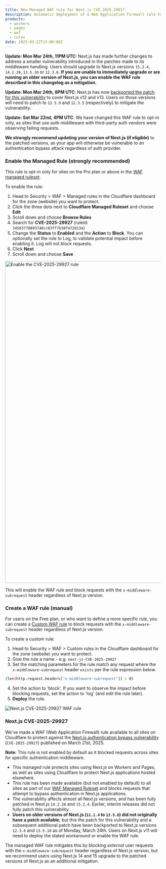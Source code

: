 ```yaml
---
title: New Managed WAF rule for Next.js CVE-2025-29927.
description: Automatic deployment of a Web Application Firewall rule to block requests that attempt to bypass authentication in Next.js applications as part of CVE-2025-29927.
products:
  - workers
  - pages
  - waf
  - rules
date: 2025-03-22T13:00:00Z
---
```



**Update: Mon Mar 24th, 11PM UTC**: Next.js has made further changes to address a smaller vulnerability introduced in the patches made to its middleware handling. Users should upgrade to Next.js versions `15.2.4`, `14.2.26`, `13.5.10` or `12.3.6`. **If you are unable to immediately upgrade or are running an older version of Next.js, you can enable the WAF rule described in this changelog as a mitigation**.

**Update: Mon Mar 24th, 8PM UTC**: Next.js has now [backported the patch for this vulnerability](https://github.com/advisories/GHSA-f82v-jwr5-mffw) to cover Next.js v12 and v13. Users on those versions will need to patch to `13.5.9` and `12.3.5` (respectively) to mitigate the vulnerability.

**Update: Sat Mar 22nd, 4PM UTC**: We have changed this WAF rule to opt-in only, as sites that use auth middleware with third-party auth vendors were observing failing requests.

**We strongly recommend updating your version of Next.js (if eligible)** to the patched versions, as your app will otherwise be vulnerable to an authentication bypass attack regardless of auth provider.

### Enable the Managed Rule (strongly recommended)

This rule is opt-in only for sites on the Pro plan or above in the [WAF managed ruleset](/waf/managed-rules/).

To enable the rule:

1. Head to Security > WAF > Managed rules in the Cloudflare dashboard for the zone (website) you want to protect.
2. Click the three dots next to **Cloudflare Managed Ruleset** and choose **Edit**
3. Scroll down and choose **Browse Rules**
4. Search for **CVE-2025-29927** (ruleId: `34583778093748cc83ff7b38f472013e`)
5. Change the **Status** to **Enabled** and the **Action** to **Block**. You can optionally set the rule to Log, to validate potential impact before enabling it. Log will not block requests.
6. Click **Next**
7. Scroll down and choose **Save**

<Image src={managedRuleNextJsAuth} alt="Enable the CVE-2025-29927 rule" width="1280" height="1039" />

This will enable the WAF rule and block requests with the `x-middleware-subrequest` header regardless of Next.js version.

### Create a WAF rule (manual)

For users on the Free plan, or who want to define a more specific rule, you can create a [Custom WAF rule](/waf/custom-rules/create-dashboard/) to block requests with the `x-middleware-subrequest` header regardless of Next.js version.

To create a custom rule:

1. Head to Security > WAF > Custom rules in the Cloudflare dashboard for the zone (website) you want to protect.
2. Give the rule a name - e.g. `next-js-CVE-2025-29927`
3. Set the matching parameters for the rule match any request where the `x-middleware-subrequest` header `exists` per the rule expression below.

```sh
(len(http.request.headers["x-middleware-subrequest"]) > 0)
```

4. Set the action to 'block'. If you want to observe the impact before blocking requests, set the action to 'log' (and edit the rule later).
5. **Deploy** the rule.

![Next.js CVE-2025-29927 WAF rule](src/assets/images/changelog/workers/waf-rule-cve-2025-29927.png)

### Next.js CVE-2025-29927

We've made a WAF (Web Application Firewall) rule available to all sites on Cloudflare to protect against the [Next.js authentication bypass vulnerability](https://github.com/advisories/GHSA-f82v-jwr5-mffw) (`CVE-2025-29927`) published on March 21st, 2025.

**Note**: This rule is not enabled by default as it blocked requests across sites for specific authentication middleware.

* This managed rule protects sites using Next.js on Workers and Pages, as well as sites using Cloudflare to protect Next.js applications hosted elsewhere.
* This rule has been made available (but not enabled by default) to all sites as part of our [WAF Managed Ruleset](/waf/managed-rules/reference/cloudflare-managed-ruleset/) and blocks requests that attempt to bypass authentication in Next.js applications.
* The vulnerability affects almost all Next.js versions, and has been fully patched in Next.js `14.2.26` and `15.2.4`. Earlier, interim releases did not fully patch this vulnerability.
* **Users on older versions of Next.js (`11.1.4` to `13.5.6`) did not originally have a patch available**, but this the patch for this vulnerability and a subsequent additional patch have been backported to Next.js versions `12.3.6` and `13.5.10` as of Monday, March 24th. Users on Next.js v11 will need to deploy the stated workaround or enable the WAF rule.

The managed WAF rule mitigates this by blocking _external_ user requests with the `x-middleware-subrequest` header regardless of Next.js version, but we recommend users using Next.js 14 and 15 upgrade to the patched versions of Next.js as an additional mitigation.
